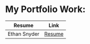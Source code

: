 # My Portfolio Work:
| Resume | Link |
|:--:|:-----:|
|Ethan Snyder|[Resume](EthanSnyderResume (2).pdf)
